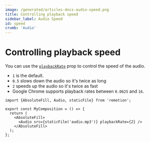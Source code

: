 ```yaml
---
image: /generated/articles-docs-audio-speed.png
title: Controlling playback speed
sidebar_label: Audio Speed
id: speed
crumb: 'Audio'
---
```


# Controlling playback speed<AvailableFrom v="2.2" />

You can use the [`playbackRate`](/docs/audio#playbackrate) prop to control the speed of the audio.

- `1` is the default.
- `0.5` slows down the audio so it's twice as long
- `2` speeds up the audio so it's twice as fast
- Google Chrome supports playback rates between `0.0625` and `16`.

```tsx twoslash {6} title="MyComp.tsx"
import {AbsoluteFill, Audio, staticFile} from 'remotion';

export const MyComposition = () => {
  return (
    <AbsoluteFill>
      <Audio src={staticFile('audio.mp3')} playbackRate={2} />
    </AbsoluteFill>
  );
};
```
